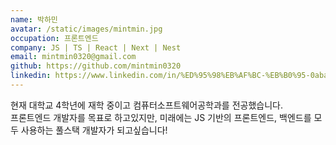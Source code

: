 ```yaml
---
name: 박하민
avatar: /static/images/mintmin.jpg
occupation: 프론트엔드
company: JS | TS | React | Next | Nest
email: mintmin0320@gmail.com
github: https://github.com/mintmin0320
linkedin: https://www.linkedin.com/in/%ED%95%98%EB%AF%BC-%EB%B0%95-0aba16285/
---
```


현재 대학교 4학년에 재학 중이고 컴퓨터소프트웨어공학과를 전공했습니다. <br/>
프론트엔드 개발자를 목표로 하고있지만, 미래에는 JS 기반의 프론트엔드, 백엔드를 모두 사용하는 풀스택 개발자가 되고싶습니다!
